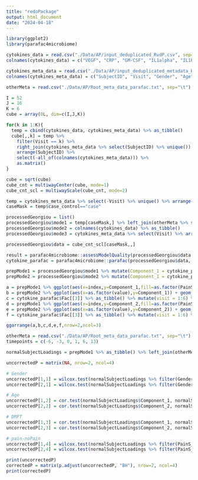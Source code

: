 ```yaml
---
title: "redoPackage"
output: html_document
date: "2024-04-18"
---
```


```r
library(ggplot2)
library(parafac4microbiome)
```

```r
cytokines_data = read.csv("./Data/AP/input_deduplicated_RvdP.csv", sep=" ", header=FALSE) %>% as_tibble()
colnames(cytokines_data) = c("VEGF", "CRP", "GM-CSF", "IL1alpha", "IL1beta", "IL4", "IL6", "IL8", "IL10", "IL12p70", "IL17A", "IFNgamma", "MIP1alpha", "OPG", "TNFalpha", "RANKL")

cytokines_meta_data = read.csv("./Data/AP/input_deduplicated_metadata_RvdP.csv", sep=" ", header=FALSE) %>% as_tibble()
colnames(cytokines_meta_data) = c("SubjectID", "Visit", "Gender", "Age", "Pain_noPain", "case_control")

otherMeta = read.csv("./Data/AP/Root_meta_data_parafac.txt", sep="\t") %>% as_tibble() %>% select(-Gender)
```

```r
I = 52
J = 16
K = 6
cube = array(0L, dim=c(I,J,K))

for(k in 1:K){
  temp = cbind(cytokines_data, cytokines_meta_data) %>% as_tibble()
  cube[,,k] = temp %>%
    filter(Visit == k) %>%
    right_join(cytokines_meta_data %>% select(SubjectID) %>% unique()) %>%
    arrange(SubjectID) %>%
    select(-all_of(colnames(cytokines_meta_data))) %>%
    as.matrix()
}

cube = sqrt(cube)
cube_cnt = multiwayCenter(cube, mode=1)
cube_cnt_scl = multiwayScale(cube_cnt, mode=2)

temp = cytokines_meta_data %>% select(-Visit) %>% unique() %>% arrange(SubjectID)
caseMask = temp$case_control=="case"

processedGeorgiou = list()
processedGeorgiou$mode1 = temp[caseMask,] %>% left_join(otherMeta %>% select(SubjectID, PainS_NopainA) %>% unique())
processedGeorgiou$mode2 = colnames(cytokines_data) %>% as_tibble()
processedGeorgiou$mode3 = cytokines_meta_data %>% select(Visit) %>% arrange(Visit) %>% unique() %>% mutate(extraction = c(rep("Before extraction",3), rep("After extraction",3)))

processedGeorgiou$data = cube_cnt_scl[caseMask,,]
```

```r
result = parafac4microbiome::assessModelQuality(processedGeorgiou$data, numRepetitions=10, numCores=parallel::detectCores())
cytokine_parafac = parafac4microbiome::parafac(processedGeorgiou$data, nfac=2, nstart=100)
```

```r
prepMode1 = processedGeorgiou$mode1 %>% mutate(Component_1 = cytokine_parafac$Fac[[1]][,1], Component_2 = cytokine_parafac$Fac[[1]][,2]) %>% arrange(PainS_NopainA, SubjectID) %>% mutate(index=1:nrow(.))
prepMode2 = processedGeorgiou$mode2 %>% mutate(Component_1 = cytokine_parafac$Fac[[2]][,1], Component_2 = cytokine_parafac$Fac[[2]][,2]) %>% arrange(value) %>% mutate(index=1:nrow(.))

a = prepMode1 %>% ggplot(aes(x=index,y=Component_1,fill=as.factor(PainS_NopainA))) + geom_bar(stat="identity")
b = prepMode2 %>% ggplot(aes(x=as.factor(value),y=Component_1)) + geom_bar(stat="identity")
c = cytokine_parafac$Fac[[3]] %>% as_tibble() %>% mutate(visit = 1:6) %>% ggplot(aes(x=visit,y=V1)) + geom_line() + geom_point()
d = prepMode1 %>% ggplot(aes(x=index,y=Component_2,fill=as.factor(PainS_NopainA))) + geom_bar(stat="identity")
e = prepMode2 %>% ggplot(aes(x=as.factor(value),y=Component_2)) + geom_bar(stat="identity")
f = cytokine_parafac$Fac[[3]] %>% as_tibble() %>% mutate(visit = 1:6) %>% ggplot(aes(x=visit,y=V2)) + geom_line() + geom_point()

ggarrange(a,b,c,d,e,f,nrow=2,ncol=3)
```

```r
otherMeta = read.csv("./Data/AP/Root_meta_data_parafac.txt", sep="\t") %>% as_tibble() %>% select(-Gender)
timepoints = c(-6, -3, 0, 1, 6, 13)

normalSubjectLoadings = prepMode1 %>% as_tibble() %>% left_join(otherMeta)

uncorrectedP = matrix(NA, nrow=2, ncol=4)

# Gender
uncorrectedP[1,1] = wilcox.test(normalSubjectLoadings %>% filter(Gender=="M") %>% select(Component_1) %>% pull(), normalSubjectLoadings %>% filter(Gender=="F") %>% select(Component_1) %>% pull())$p.value
uncorrectedP[2,1] = wilcox.test(normalSubjectLoadings %>% filter(Gender=="M") %>% select(Component_2) %>% pull(), normalSubjectLoadings %>% filter(Gender=="F") %>% select(Component_2) %>% pull())$p.value

# Age
uncorrectedP[1,2] = cor.test(normalSubjectLoadings$Component_1, normalSubjectLoadings$Age)$p.value
uncorrectedP[2,2] = cor.test(normalSubjectLoadings$Component_2, normalSubjectLoadings$Age)$p.value

# DMFT
uncorrectedP[1,3] = cor.test(normalSubjectLoadings$Component_1, normalSubjectLoadings$DMFT)$p.value
uncorrectedP[2,3] = cor.test(normalSubjectLoadings$Component_2, normalSubjectLoadings$DMFT)$p.value

# pain-noPain
uncorrectedP[1,4] = wilcox.test(normalSubjectLoadings %>% filter(PainS_NopainA=="S") %>% select(Component_1) %>% pull(), normalSubjectLoadings %>% filter(PainS_NopainA=="A") %>% select(Component_1) %>% pull())$p.value
uncorrectedP[2,4] = wilcox.test(normalSubjectLoadings %>% filter(PainS_NopainA=="S") %>% select(Component_2) %>% pull(), normalSubjectLoadings %>% filter(PainS_NopainA=="A") %>% select(Component_2) %>% pull())$p.value

print(uncorrectedP)
correctedP = matrix(p.adjust(uncorrectedP, "BH"), nrow=2, ncol=4)
print(correctedP)

```
